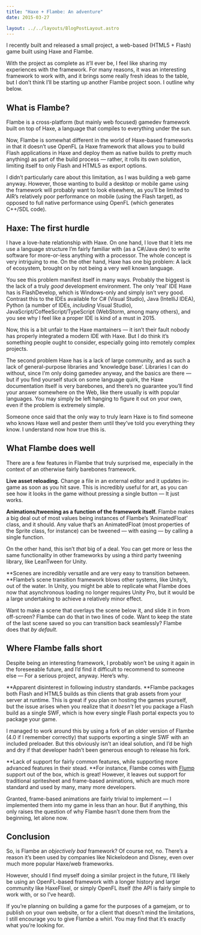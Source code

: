 ```yaml
---
title: "Haxe + Flambe: An adventure"
date: 2015-03-27

layout: ../../layouts/BlogPostLayout.astro
---
```


I recently built and released a small project, a web-based (HTML5 + Flash) game built using Haxe and Flambe.

With the project as complete as it’ll ever be, I feel like sharing my experiences with the framework. For many reasons, it was an interesting framework to work with, and it brings some really fresh ideas to the table, but I don’t think I’ll be starting up another Flambe project soon. I outline why below.

## What is Flambe?

Flambe is a cross-platform (but mainly web focused) gamedev framework built on top of Haxe, a language that compiles to everything under the sun.

Now, Flambe is somewhat different in the world of Haxe-based frameworks in that it doesn’t use OpenFL (a Haxe framework that allows you to build Flash applications in Haxe and deploy them as native builds to pretty much anything) as part of the build process — rather, it rolls its own solution, limiting itself to only Flash and HTML5 as export options.

I didn’t particularly care about this limitation, as I was building a web game anyway. However, those wanting to build a desktop or mobile game using the framework will probably want to look elsewhere, as you’ll be limited to AIR’s relatively poor performance on mobile (using the Flash target), as opposed to full native performance using OpenFL (which generates C++/SDL code).

## Haxe: The first hurdle

I have a love-hate relationship with Haxe. On one hand, I love that it lets me use a language structure I’m fairly familiar with (as a C#/Java dev) to write software for more-or-less anything with a processor. The whole concept is very intriguing to me. On the other hand, Haxe has one big problem: A lack of ecosystem, brought on by not being a very well known language.

You see this problem manifest itself in many ways. Probably the biggest is the lack of a truly _good_ development environment. The only ‘real’ IDE Haxe has is FlashDevelop, which is Windows-only and simply isn’t very good. Contrast this to the IDEs available for C# (Visual Studio), Java (IntelliJ IDEA), Python (a number of IDEs, _including_ Visual Studio), JavaScript/CoffeeScript/TypeScript (WebStorm, among many others), and you see why I feel like a proper IDE is kind of a must in 2015.

Now, this is a bit unfair to the Haxe mantainers — it isn’t their fault nobody has properly integrated a modern IDE with Haxe. But I do think it’s something people ought to consider, especially going into remotely complex projects.

The second problem Haxe has is a lack of large community, and as such a lack of general-purpose libraries and ‘knowledge base’. Libraries I can do without, since I’m only doing gamedev anyway, and the basics are there — but if you find yourself stuck on some language quirk, the Haxe documentation itself is very barebones, and there’s no guarantee you’ll find your answer somewhere on the Web, like there usually is with popular languages. You may simply be left hanging to figure it out on your own, even if the problem is extremely simple.

Someone once said that the only way to truly learn Haxe is to find someone who knows Haxe well and pester them until they’ve told you everything they know. I understand now how true this is.

## What Flambe does well

There are a few features in Flambe that truly surprised me, especially in the context of an otherwise fairly barebones framework.

**Live asset reloading.** Change a file in an external editor and it updates in-game as soon as you hit save. This is incredibly useful for art, as you can see how it looks in the game without pressing a single button — It just works.

**Animations/tweening as a function of the framework itself.** Flambe makes a big deal out of most values being instances of Flambe’s ‘AnimatedFloat’ class, and it should. Any value that’s an AnimatedFloat (most properties of the Sprite class, for instance) can be tweened — with easing — by calling a single function.

On the other hand, this isn’t _that_ big of a deal. You can get more or less the same functionality in other frameworks by using a third party tweening library, like LeanTween for Unity.

**Scenes are incredibly versatile and are very easy to transition between. **Flambe’s scene transition framework blows other systems, like Unity’s, out of the water. In Unity, you might be able to replicate what Flambe does now that asynchronous loading no longer requires Unity Pro, but it would be a large undertaking to achieve a relatively minor effect.

Want to make a scene that overlays the scene below it, and slide it in from off-screen? Flambe can do that in two lines of code. Want to keep the state of the last scene saved so you can transition back seamlessly? Flambe does that _by default_.

## Where Flambe falls short

Despite being an interesting framework, I probably won’t be using it again in the foreseeable future, and I’d find it difficult to recommend to someone else — For a serious project, anyway. Here’s why.

**Apparent disinterest in following industry standards. **Flambe packages both Flash and HTML5 builds as thin clients that grab assets from your server at runtime. This is great if you plan on hosting the games yourself, but the issue arises when you realize that it _doesn’t_ let you package a Flash build as a single SWF, which is how every single Flash portal expects you to package your game.

I managed to work around this by using a fork of an older version of Flambe (4.0 if I remember correctly) that supports exporting a single SWF with an included preloader. But this obviously isn’t an ideal solution, and I’d be high and dry if that developer hadn’t been generous enough to release his fork.

**Lack of support for fairly common features, while supporting more advanced features in their stead. **For instance, Flambe comes with [Flump](http://threerings.github.io/flump/) support out of the box, which is great! However, it leaves out support for traditional spritesheet and frame-based animations, which are much more standard and used by many, many more developers.

Granted, frame-based animations are fairly trivial to implement — I implemented them into my game in less than an hour. But if anything, this only raises the question of why Flambe hasn’t done them from the beginning, let alone now.

## Conclusion

So, is Flambe an _objectively bad_ framework? Of course not, no. There’s a reason it’s been used by companies like Nickelodeon and Disney, even over much more popular Haxe/web frameworks.

However, should I find myself doing a similar project in the future, I’ll likely be using an OpenFL-based framework with a longer history and larger community like HaxeFlixel, or simply OpenFL itself (the API is fairly simple to work with, or so I’ve heard).

If you’re planning on building a game for the purposes of a gamejam, or to publish on your own website, or for a client that doesn’t mind the limitations, I still encourage you to give Flambe a whirl. You may find that it’s exactly what you’re looking for.
